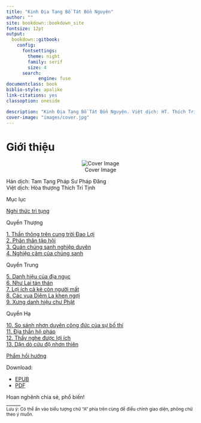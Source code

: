 ```yaml
---
title: "Kinh Địa Tạng Bồ Tát Bổn Nguyện"
author: ""
site: bookdown::bookdown_site
fontsize: 12pt
output:
  bookdown::gitbook:
    config:
      fontsettings:
        theme: night
        family: serif
        size: 4
      search:
            engine: fuse      
documentclass: book
biblio-style: apalike
link-citations: yes
classoption: oneside

description: "Kinh Địa Tạng Bồ Tát Bổn Nguyện. Việt dịch: HT. Thích Trí Tịnh"
cover-image: "images/cover.jpg"
---
```


# Giới thiệu {- #gioi-thieu}

<center>![Cover Image](images/cover.jpg)</center>

  
Hán dịch: Tam Tạng Pháp Sư Pháp Đăng  
Việt dịch: Hòa thượng Thích Trí Tịnh

Mục lục  

[Nghi thức trì tụng](#nghi-thuc-tri-tung)  

Quyển Thượng  
  
[1. Thần thông trên cung trời Đao Lợi](#than-thong-tren-cung-troi-dao-loi)  
[2. Phân thân tập hội](#phan-than-tap-hoi)  
[3. Quán chúng sanh nghiệp duyên](#quan-chung-sanh-nghiep-duyen)  
[4. Nghiệp cảm của chúng sanh](#nghiep-cam-cua-chung-sanh)  
  
Quyển Trung  
  
[5. Danh hiệu của địa ngục](#danh-hieu-cua-dia-nguc)  
[6. Như Lai tán thán](#nhu-lai-tan-than)  
[7. Lợi ích cả kẻ còn người mất](#loi-ich-ca-ke-con-nguoi-mat)  
[8. Các vua Diêm La khen ngợi](#cac-vua-diem-la-khen-ngoi)  
[9. Xưng danh hiệu chư Phật](#xung-danh-hieu-chu-phat)  
  
Quyển Hạ  
  
[10. So sánh nhơn duyên công đức của sự bố thí](#so-sanh-nhon-duyen-cong-duc-cua-su-bo-thi)  
[11. Địa thần hộ pháp](#dia-than-ho-phap)  
[12. Thấy nghe được lợi ích](#thay-nghe-duoc-loi-ich)  
[13. Dặn dò cứu độ nhơn thiên](#dan-do-cuu-do-nhon-thien)  

[Phẩm hồi hướng](#pham-hoi-huong)  
  
  
Download:  

- [EPUB](kinh-dia-tang.epub)
- [PDF](kinh-dia-tang.pdf)

Hoan nghênh chia sẻ, phổ biến!  
______  
<small>Lưu ý: Có thể ấn vào biểu tượng chữ "A" phía trên cùng để điều chỉnh giao diện, phông chữ theo ý muốn.</small>
